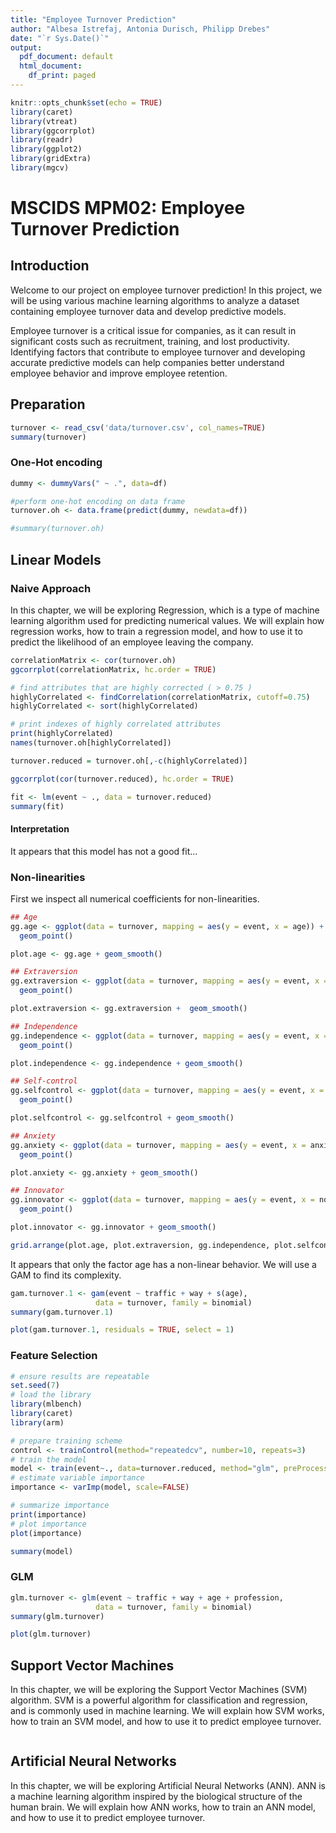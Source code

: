 ```yaml
---
title: "Employee Turnover Prediction"
author: "Albesa Istrefaj, Antonia Durisch, Philipp Drebes"
date: "`r Sys.Date()`"
output:
  pdf_document: default
  html_document:
    df_print: paged
---
```


```r
knitr::opts_chunk$set(echo = TRUE)
library(caret)
library(vtreat)
library(ggcorrplot)
library(readr)
library(ggplot2)
library(gridExtra)
library(mgcv)
```

# MSCIDS MPM02: Employee Turnover Prediction

## Introduction

Welcome to our project on employee turnover prediction! In this project, we will be using various machine learning algorithms to analyze a dataset containing employee turnover data and develop predictive models.

Employee turnover is a critical issue for companies, as it can result in significant costs such as recruitment, training, and lost productivity. Identifying factors that contribute to employee turnover and developing accurate predictive models can help companies better understand employee behavior and improve employee retention.

## Preparation

```r
turnover <- read_csv('data/turnover.csv', col_names=TRUE)
summary(turnover)
```

### One-Hot encoding

```r
dummy <- dummyVars(" ~ .", data=df)

#perform one-hot encoding on data frame
turnover.oh <- data.frame(predict(dummy, newdata=df))

#summary(turnover.oh)
```

## Linear Models

### Naive Approach

In this chapter, we will be exploring Regression, which is a type of machine learning algorithm used for predicting numerical values. We will explain how regression works, how to train a regression model, and how to use it to predict the likelihood of an employee leaving the company.

```r
correlationMatrix <- cor(turnover.oh)
ggcorrplot(correlationMatrix, hc.order = TRUE)

# find attributes that are highly corrected ( > 0.75 )
highlyCorrelated <- findCorrelation(correlationMatrix, cutoff=0.75)
highlyCorrelated <- sort(highlyCorrelated)

# print indexes of highly correlated attributes
print(highlyCorrelated)
names(turnover.oh[highlyCorrelated])

turnover.reduced = turnover.oh[,-c(highlyCorrelated)]

ggcorrplot(cor(turnover.reduced), hc.order = TRUE)
```

```r
fit <- lm(event ~ ., data = turnover.reduced)
summary(fit)
```

#### Interpretation

It appears that this model has not a good fit...

### Non-linearities

First we inspect all numerical coefficients for non-linearities.

```r

## Age
gg.age <- ggplot(data = turnover, mapping = aes(y = event, x = age)) + 
  geom_point()

plot.age <- gg.age + geom_smooth()

## Extraversion
gg.extraversion <- ggplot(data = turnover, mapping = aes(y = event, x = extraversion)) + 
  geom_point()

plot.extraversion <- gg.extraversion +  geom_smooth()

## Independence
gg.independence <- ggplot(data = turnover, mapping = aes(y = event, x = independ)) + 
  geom_point()

plot.independence <- gg.independence + geom_smooth()

## Self-control
gg.selfcontrol <- ggplot(data = turnover, mapping = aes(y = event, x = selfcontrol)) + 
  geom_point()

plot.selfcontrol <- gg.selfcontrol + geom_smooth()

## Anxiety
gg.anxiety <- ggplot(data = turnover, mapping = aes(y = event, x = anxiety)) + 
  geom_point()

plot.anxiety <- gg.anxiety + geom_smooth()

## Innovator
gg.innovator <- ggplot(data = turnover, mapping = aes(y = event, x = novator)) + 
  geom_point()

plot.innovator <- gg.innovator + geom_smooth()

grid.arrange(plot.age, plot.extraversion, gg.independence, plot.selfcontrol, plot.anxiety, plot.innovator, ncol=2)
```

It appears that only the factor age has a non-linear behavior. We will use a GAM to find its complexity.

```r
gam.turnover.1 <- gam(event ~ traffic + way + s(age), 
                   data = turnover, family = binomial)
summary(gam.turnover.1)

plot(gam.turnover.1, residuals = TRUE, select = 1)
```

### Feature Selection

```r
# ensure results are repeatable
set.seed(7)
# load the library
library(mlbench)
library(caret)
library(arm)

# prepare training scheme
control <- trainControl(method="repeatedcv", number=10, repeats=3)
# train the model
model <- train(event~., data=turnover.reduced, method="glm", preProcess="scale", trControl=control)
# estimate variable importance
importance <- varImp(model, scale=FALSE)

# summarize importance
print(importance)
# plot importance
plot(importance)

summary(model)
```

### GLM

```r
glm.turnover <- glm(event ~ traffic + way + age + profession, 
                   data = turnover, family = binomial)
summary(glm.turnover)

plot(glm.turnover)
```

## Support Vector Machines

In this chapter, we will be exploring the Support Vector Machines (SVM) algorithm. SVM is a powerful algorithm for classification and regression, and is commonly used in machine learning. We will explain how SVM works, how to train an SVM model, and how to use it to predict employee turnover.

```r

```

## Artificial Neural Networks

In this chapter, we will be exploring Artificial Neural Networks (ANN). ANN is a machine learning algorithm inspired by the biological structure of the human brain. We will explain how ANN works, how to train an ANN model, and how to use it to predict employee turnover.

```r

```
